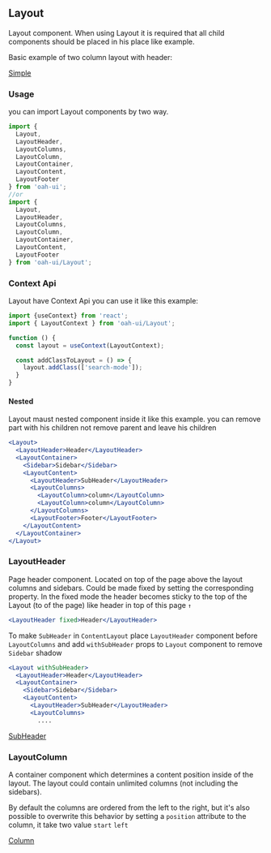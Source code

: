 ## Layout

Layout component. When using Layout it is required that all child components should be placed in his place like example.

Basic example of two column layout with header:

[Simple](demo://Simple.js)

### Usage

you can import Layout components by two way.

```js
import {
  Layout,
  LayoutHeader,
  LayoutColumns,
  LayoutColumn,
  LayoutContainer,
  LayoutContent,
  LayoutFooter
} from 'oah-ui';
//or
import {
  Layout,
  LayoutHeader,
  LayoutColumns,
  LayoutColumn,
  LayoutContainer,
  LayoutContent,
  LayoutFooter
} from 'oah-ui/Layout';
```

### Context Api

Layout have Context Api you can use it like this example:

```jsx
import {useContext} from 'react';
import { LayoutContext } from 'oah-ui/Layout';

function () {
  const layout = useContext(LayoutContext);

  const addClassToLayout = () => {
    layout.addClass(['search-mode']);
  }
}
```

#### Nested

Layout maust nested component inside it like this example. you can remove part with his children not remove parent and leave his children

```jsx
<Layout>
  <LayoutHeader>Header</LayoutHeader>
  <LayoutContainer>
    <Sidebar>Sidebar</Sidebar>
    <LayoutContent>
      <LayoutHeader>SubHeader</LayoutHeader>
      <LayoutColumns>
        <LayoutColumn>column</LayoutColumn>
        <LayoutColumn>column</LayoutColumn>
      </LayoutColumns>
      <LayoutFooter>Footer</LayoutFooter>
    </LayoutContent>
  </LayoutContainer>
</Layout>
```

### LayoutHeader

Page header component. Located on top of the page above the layout columns and sidebars. Could be made fixed by setting the corresponding property. In the fixed mode the header becomes sticky to the top of the Layout (to of the page) like header in top of this page `↑`

```jsx
<LayoutHeader fixed>Header</LayoutHeader>
```

To make `SubHeader` in `ContentLayout` place `LayoutHeader` component before `LayoutColumns` and add `withSubHeader` props to `Layout` component to remove `Sidebar` shadow

```jsx
<Layout withSubHeader>
  <LayoutHeader>Header</LayoutHeader>
  <LayoutContainer>
    <Sidebar>Sidebar</Sidebar>
    <LayoutContent>
      <LayoutHeader>SubHeader</LayoutHeader>
      <LayoutColumns>
        ....
```

[SubHeader](demo://SubHeader.js)

### LayoutColumn

A container component which determines a content position inside of the layout. The layout could contain unlimited columns (not including the sidebars).

By default the columns are ordered from the left to the right, but it's also possible to overwrite this behavior by setting a `position` attribute to the column, it take two value `start` `left`

[Column](demo://Column.js)
